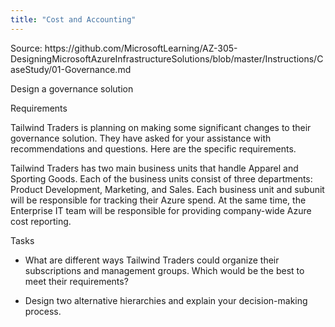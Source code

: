 ```yaml
---
title: "Cost and Accounting"
---
```


Source: https://github.com/MicrosoftLearning/AZ-305-DesigningMicrosoftAzureInfrastructureSolutions/blob/master/Instructions/CaseStudy/01-Governance.md

Design a governance solution

Requirements

Tailwind Traders is planning on making some significant changes to their governance solution. They have asked for your assistance with recommendations and questions. Here are the specific requirements.

Tailwind Traders has two main business units that handle Apparel and Sporting Goods. Each of the business units consist of three departments: Product Development, Marketing, and Sales. Each business unit and subunit will be responsible for tracking their Azure spend. At the same time, the Enterprise IT team will be responsible for providing company-wide Azure cost reporting.

Tasks

- What are different ways Tailwind Traders could organize their subscriptions and management groups. Which would be the best to meet their requirements?

- Design two alternative hierarchies and explain your decision-making process.
